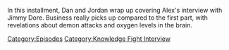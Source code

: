 {{DEFAULTSORT:
    #_EPISODE_0886:More Like Jimmy Bore, Part 2
}}{{Episode
    | title           = More Like Jimmy Bore, Part 2
    | caption         = Listen to this episode on [https://knowledgefight.libsyn.com/886-more-like-jimmy-bore-part-2 Libsyn], View discussion on [https://reddit.com/191fkk1 Reddit]
    | episodeNumber   = 886
    | length          = 02:41:53
    | airDate         = January 8, 2024
    | episodeType     = [[:Category:Knowledge Fight Interview|Knowledge Fight Interview]]
    | appearance      = [[John Ronson]], [[Bill Gates]], [[Jimmy Dore]], [[Vladimir Putin]], [[Steve Pieczenik]], [[Donald Trump]]
    | previousEpisode = [[885: January 3, 2024]]
    | nextEpisode     = [[887: Jon Ronson Returns]]
}}

{{Stub}}

In this installment, Dan and Jordan wrap up covering Alex's interview with Jimmy Dore.  Business really picks up compared to the first part, with revelations about demon attacks and oxygen levels in the brain.

[[Category:Episodes]]
[[Category:Knowledge Fight Interview]]
